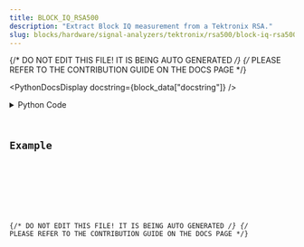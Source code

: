 ```yaml
---
title: BLOCK_IQ_RSA500
description: "Extract Block IQ measurement from a Tektronix RSA."
slug: blocks/hardware/signal-analyzers/tektronix/rsa500/block-iq-rsa500
---
```


{/* DO NOT EDIT THIS FILE! IT IS BEING AUTO GENERATED */}
{/* PLEASE REFER TO THE CONTRIBUTION GUIDE ON THE DOCS PAGE */}


<PythonDocsDisplay docstring={block_data["docstring"]} />
<details>
<summary>Python Code</summary>



<Code code={pythonCode} lang="py" wrap theme="dracula" />

[Find this Flojoy Block on GitHub](https://github.com/flojoy-ai/blocks/blob/main/blocks/HARDWARE/SIGNAL_ANALYZERS/TEKTRONIX/RSA500/BLOCK_IQ_RSA500/BLOCK_IQ_RSA500.py)

</details>

## Example


<GetHelpWidget />


<AppDisplay app={app} blockName="BLOCK_IQ_RSA500" client:visible />


<Example />

{/* DO NOT EDIT THIS FILE! IT IS BEING AUTO GENERATED */}
{/* PLEASE REFER TO THE CONTRIBUTION GUIDE ON THE DOCS PAGE */}

